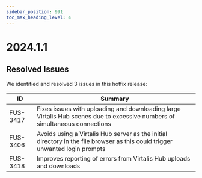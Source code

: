 ```yaml
---
sidebar_position: 991
toc_max_heading_level: 4
---
```


# 2024.1.1

## Resolved Issues

We identified and resolved 3 issues in this hotfix release:

| ID | Summary |
|---|---|
| FUS-3417 | Fixes issues with uploading and downloading large Virtalis Hub scenes due to excessive numbers of simultaneous connections |
| FUS-3406 | Avoids using a Virtalis Hub server as the initial directory in the file browser as this could trigger unwanted login prompts |
| FUS-3418 | Improves reporting of errors from Virtalis Hub uploads and downloads |
